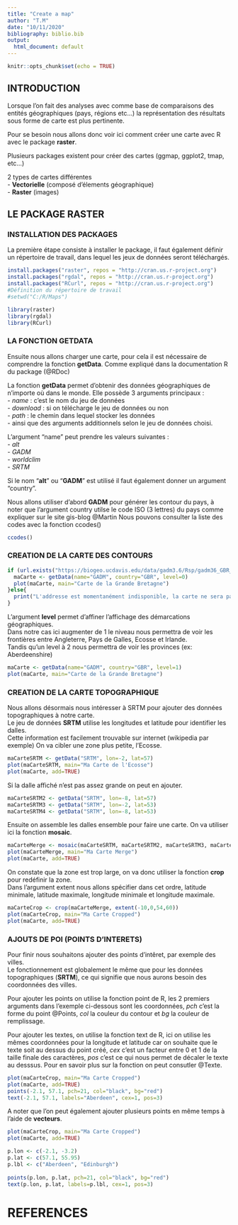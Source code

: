 ---
title: "Create a map"
author: "T.M"
date: "10/11/2020"
bibliography: biblio.bib
output:
  html_document: default
---

```{r setup, include=FALSE}
knitr::opts_chunk$set(echo = TRUE)
```

## INTRODUCTION

Lorsque l'on fait des analyses avec comme base de comparaisons des entités géographiques (pays, régions etc...) la représentation des résultats sous forme de carte est plus pertinente.

Pour se besoin nous allons donc voir ici comment créer une carte avec R avec le package **raster**.

Plusieurs packages existent pour créer des cartes (ggmap, ggplot2, tmap, etc...)

2 types de cartes différentes  
 - **Vectorielle** (composé d'élements géographique)  
 - **Raster** (images) 

## LE PACKAGE RASTER
### INSTALLATION DES PACKAGES

La première étape consiste à installer le package, il faut également définir un répertoire de travail, dans lequel les jeux de données seront téléchargés.

```{r install, results=FALSE, message=FALSE}
install.packages("raster", repos = "http://cran.us.r-project.org")
install.packages("rgdal", repos = "http://cran.us.r-project.org")
install.packages("RCurl", repos = "http://cran.us.r-project.org")
#Définition du répertoire de travail
#setwd("C:/R/Maps")
```
```{r, message=FALSE}
library(raster)
library(rgdal)
library(RCurl)
```

### LA FONCTION GETDATA

Ensuite nous allons charger une carte, pour cela il est nécessaire de comprendre la fonction **getData**. Comme expliqué dans la documentation R du package (@RDoc)

La fonction **getData** permet d'obtenir des données géographiques de n'importe où dans le monde.
Elle possède 3 arguments principaux :  
  - *name* : c'est le nom du jeu de données  
  - *download* : si on télécharge le jeu de données ou non    
  - *path* : le chemin dans lequel stocker les données  
  - ainsi que des arguments additionnels selon le jeu de données choisi.
  
L'argument "name" peut prendre les valeurs suivantes :  
  - *alt*  
  - *GADM*  
  - *worldclim*  
  - *SRTM*  
  
Si le nom "**alt**" ou "**GADM**" est utilisé il faut également donner un argument "country".

Nous allons utiliser d'abord **GADM** pour générer les contour du pays, à noter que l'argument country utilse le code ISO (3 lettres) du pays comme expliquer sur le site gis-blog @Martin
Nous pouvons consulter la liste des codes avec la fonction ccodes()

```{r eval=FALSE}
ccodes()
```
### CREATION DE LA CARTE DES CONTOURS

```{r}
if (url.exists("https://biogeo.ucdavis.edu/data/gadm3.6/Rsp/gadm36_GBR_0_sp.rds")){
  maCarte <- getData(name="GADM", country="GBR", level=0)
  plot(maCarte, main="Carte de la Grande Bretagne")
}else{
  print("L'addresse est momentanément indisponible, la carte ne sera pas affiché. Veuillez rééssayer ultérieurement")
}  
```

L'argument **level** permet d'affiner l'affichage des démarcations géographiques.  
Dans notre cas ici augmenter de 1 le niveau nous permettra de voir les frontières entre Angleterre, Pays de Galles, Ecosse et Irlande.  
Tandis qu'un level à 2 nous permettra de voir les provinces (ex: Aberdeenshire)

```{r}
maCarte <- getData(name="GADM", country="GBR", level=1)
plot(maCarte, main="Carte de la Grande Bretagne")
```

### CREATION DE LA CARTE TOPOGRAPHIQUE

Nous allons désormais nous intéresser à SRTM pour ajouter des données topographiques à notre carte.  
Le jeu de données **SRTM** utilise les longitudes et latitude pour identifier les dalles.  
Cette information est facilement trouvable sur internet (wikipedia par exemple)
On va cibler une zone plus petite, l'Ecosse.


```{r}
maCarteSRTM <- getData("SRTM", lon=-2, lat=57)
plot(maCarteSRTM, main="Ma Carte de l'Ecosse")
plot(maCarte, add=TRUE)
```

Si la dalle affiché n'est pas assez grande on peut en ajouter.

```{r}
maCarteSRTM2 <- getData("SRTM", lon=-8, lat=57)
maCarteSRTM3 <- getData("SRTM", lon=-2, lat=53)
maCarteSRTM4 <- getData("SRTM", lon=-8, lat=53)
```

Ensuite on assemble les dalles ensemble pour faire une carte. On va utiliser ici la fonction **mosaic**.

```{r}
maCarteMerge <- mosaic(maCarteSRTM, maCarteSRTM2, maCarteSRTM3, maCarteSRTM4, fun=mean)
plot(maCarteMerge, main="Ma Carte Merge")
plot(maCarte, add=TRUE)
```

On constate que la zone est trop large, on va donc utiliser la fonction **crop** pour redéfinir la zone.  
Dans l'argument extent nous allons spécifier dans cet ordre, latitude minimale, latitude maximale, longitude minimale et longitude maximale.

```{r}
maCarteCrop <- crop(maCarteMerge, extent(-10,0,54,60))
plot(maCarteCrop, main="Ma Carte Cropped")
plot(maCarte, add=TRUE)
```

### AJOUTS DE POI (POINTS D'INTERETS)

Pour finir nous souhaitons ajouter des points d'intêret, par exemple des villes.  
Le fonctionnement est globalement le même que pour les données topographiques (**SRTM**), ce qui signifie que nous aurons besoin des coordonnées des villes.

Pour ajouter les points on utilise la fonction point de R, les 2 premiers arguments dans l'exemple ci-dessous sont les coordonnées, *pch* c'est la forme du point @Points, *col* la couleur du contour et *bg* la couleur de remplissage.

Pour ajouter les textes, on utilise la fonction text de R, ici on utilise les mêmes coordonnées pour la longitude et latitude car on souhaite que le texte soit au dessus du point créé, *cex* c'est un facteur entre 0 et 1 de la taille finale des caractères, *pos* c'est ce qui nous permet de décaler le texte au desssus. Pour en savoir plus sur la fonction on peut consutler @Texte.

```{r}
plot(maCarteCrop, main="Ma Carte Cropped")
plot(maCarte, add=TRUE)
points(-2.1, 57.1, pch=21, col="black", bg="red")
text(-2.1, 57.1, labels="Aberdeen", cex=1, pos=3)
```

A noter que l'on peut également ajouter plusieurs points en même temps à l'aide de **vecteurs**.

```{r}
plot(maCarteCrop, main="Ma Carte Cropped")
plot(maCarte, add=TRUE)

p.lon <- c(-2.1, -3.2)
p.lat <- c(57.1, 55.95)
p.lbl <- c("Aberdeen", "Edinburgh")
  
points(p.lon, p.lat, pch=21, col="black", bg="red")
text(p.lon, p.lat, labels=p.lbl, cex=1, pos=3)
```

# REFERENCES


